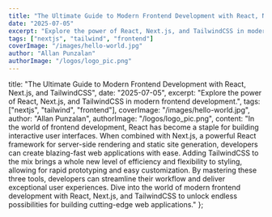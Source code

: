 ```yaml
---
title: "The Ultimate Guide to Modern Frontend Development with React, Next.js, and TailwindCSS"
date: "2025-07-05"
excerpt: "Explore the power of React, Next.js, and TailwindCSS in modern frontend development."
tags: ["nextjs", "tailwind", "frontend"]
coverImage: "/images/hello-world.jpg"
author: "Allan Punzalan"
authorImage: "/logos/logo_pic.png"
---
```


title: "The Ultimate Guide to Modern Frontend Development with React, Next.js, and TailwindCSS",
date: "2025-07-05",
excerpt: "Explore the power of React, Next.js, and TailwindCSS in modern frontend development.",
tags: ["nextjs", "tailwind", "frontend"],
coverImage: "/images/hello-world.jpg",
author: "Allan Punzalan",
authorImage: "/logos/logo_pic.png",
content: "In the world of frontend development, React has become a staple for building interactive user interfaces. When combined with Next.js, a powerful React framework for server-side rendering and static site generation, developers can create blazing-fast web applications with ease. Adding TailwindCSS to the mix brings a whole new level of efficiency and flexibility to styling, allowing for rapid prototyping and easy customization. By mastering these three tools, developers can streamline their workflow and deliver exceptional user experiences. Dive into the world of modern frontend development with React, Next.js, and TailwindCSS to unlock endless possibilities for building cutting-edge web applications."
};